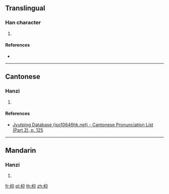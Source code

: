 {{character info/new}}
==Translingual==

===Han character===
{{Han char|rn=75|rad=木|as=04|sn=8|four=|canj=DHVL|ids=⿰木卬}}

# {{defn|Han|sort=木04}}

====References====
* {{Han ref|kx=0515.010|dkj=14531|dj=0903.010|hdz=21173.160|uh=678A|ud=26506}}

----

==Cantonese==

===Hanzi===
{{yue-hanzi|jyut=[[ngong6]], [[ong6]]|y=ngong6, ong6}}

# {{defn|lang=yue|sort=木04}}

====References====
* [http://www.iso10646hk.net/jp/document/download.jsp Jyutping Database (iso10646hk.net) - Cantonese Pronunciation List (Part 2), p. 125]

----

==Mandarin==

===Hanzi===
{{cmn-hanzi|pin=[[àng]] ([[ang4]])|wg=ang<sup>4</sup>}}

# {{defn|lang=cmn|sort=木04}}

[[fr:枊]]
[[pl:枊]]
[[th:枊]]
[[zh:枊]]